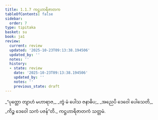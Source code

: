 ```yaml
---
title: 1.1.7 ကဋ္ဌဟာရိဇာတက
tableOfContents: false
sidebar:
  order: 7
type: tipitaka
basket: su
book: ja1
review:
  current: review
  updated: '2025-10-23T09:13:38.194506'
  updated_by: ''
  notes: ''
  history:
  - state: review
    date: '2025-10-23T09:13:38.194506'
    updated_by: ''
    notes: ''
    previous_state: draft
---
```



<ReviewStatus review={frontmatter.review} showDetails={true} />

<HypothesisAnnotation frontmatter={frontmatter} />

<DynamicBreadcrumb />

<Division number="7" book="ja1" e="ch" v="22" p="2">

<Paragraph number="14" type="verses" book="ja1">
_“ပုတ္တော တျာဟံ မဟာရာဇ,_  
_တွံ မံ ပေါသ ဇနာဓိပ;_  
_အညေပိ ဒေဝေါ ပေါသေတိ,_  
_ကိဉ္စ ဒေဝေါ သကံ ပဇန်”တိ._  


</Paragraph>
</Division>

<Paragraph number="15" type="center" book="ja1">
ကဋ္ဌဟာရိဇာတကံ သတ္တမံ.
</Paragraph>